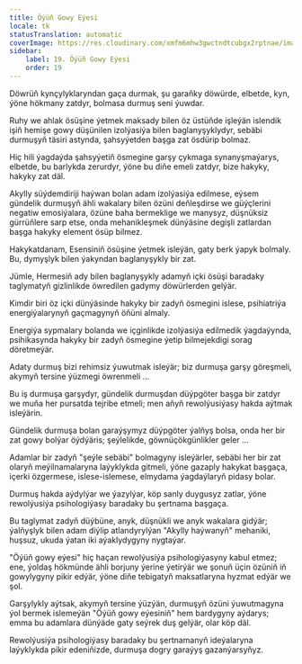 ```yaml
---
title: Öýüň Gowy Eýesi
locale: tk
statusTranslation: automatic
coverImage: https://res.cloudinary.com/xmfm6mhw3gwctndtcubgx2rptnae/image/upload/v1740468922/small_cover_tratado_de_psicologia_revolucionaria_a4c0dca4e0.webp
sidebar:
    label: 19. Öýüň Gowy Eýesi
    order: 19
---
```

Döwrüň kynçylyklaryndan gaça durmak, şu garaňky döwürde, elbetde, kyn, ýöne hökmany zatdyr, bolmasa durmuş seni ýuwdar.

Ruhy we ahlak ösüşine ýetmek maksady bilen öz üstüňde işleýän islendik işiň hemişe gowy düşünilen izolýasiýa bilen baglanyşyklydyr, sebäbi durmuşyň täsiri astynda, şahsyýetden başga zat ösdürip bolmaz.

Hiç hili ýagdaýda şahsyýetiň ösmegine garşy çykmaga synanyşmaýarys, elbetde, bu barlykda zerurdyr, ýöne bu diňe emeli zatdyr, bize hakyky, hakyky zat däl.

Akylly süýdemdiriji haýwan bolan adam izolýasiýa edilmese, eýsem gündelik durmuşyň ähli wakalary bilen özüni deňleşdirse we güýçlerini negatiw emosiýalara, özüne baha bermeklige we manysyz, düşnüksiz gürrüňlere sarp etse, onda mehanikleşmek dünýäsine degişli zatlardan başga hakyky element ösüp bilmez.

Hakykatdanam, Esensiniň ösüşine ýetmek isleýän, gaty berk ýapyk bolmaly. Bu, dymyşlyk bilen ýakyndan baglanyşykly bir zat.

Jümle, Hermesiň ady bilen baglanyşykly adamyň içki ösüşi baradaky taglymatyň gizlinlikde öwredilen gadymy döwürlerden gelýär.

Kimdir biri öz içki dünýäsinde hakyky bir zadyň ösmegini islese, psihiatriýa energiýalarynyň gaçmagynyň öňüni almaly.

Energiýa sypmalary bolanda we içginlikde izolýasiýa edilmedik ýagdaýynda, psihikasynda hakyky bir zadyň ösmegine ýetip bilmejekdigi sorag döretmeýär.

Adaty durmuş bizi rehimsiz ýuwutmak isleýär; biz durmuşa garşy göreşmeli, akymyň tersine ýüzmegi öwrenmeli ...

Bu iş durmuşa garşydyr, gündelik durmuşdan düýpgöter başga bir zatdyr we muňa her pursatda tejribe etmeli; men aňyň rewolýusiýasy hakda aýtmak isleýärin.

Gündelik durmuşa bolan garaýşymyz düýpgöter ýalňyş bolsa, onda her bir zat gowy bolýar öýdýäris; şeýlelikde, göwnüçökgünlikler geler ...

Adamlar bir zadyň "şeýle sebäbi" bolmagyny isleýärler, sebäbi her bir zat olaryň meýilnamalaryna laýyklykda gitmeli, ýöne gazaply hakykat başgaça, içerki özgermese, islese-islemese, elmydama ýagdaýlaryň pidasy bolar.

Durmuş hakda aýdylýar we ýazylýar, köp sanly duygusyz zatlar, ýöne rewolýusiýa psihologiýasy baradaky bu şertnama başgaça.

Bu taglymat zadyň düýbüne, anyk, düşnükli we anyk wakalara gidýär; ýalňyşlyk bilen adam diýlip atlandyrylýan "Akylly haýwanyň" mehaniki, huşsuz, ukuda ýatan iki aýaklydygyny nygtaýar.

"Öýüň gowy eýesi" hiç haçan rewolýusiýa psihologiýasyny kabul etmez; ene, ýoldaş hökmünde ähli borjuny ýerine ýetirýär we şonuň üçin özüniň iň gowylygyny pikir edýär, ýöne diňe tebigatyň maksatlaryna hyzmat edýär we şol.

Garşylykly aýtsak, akymyň tersine ýüzýän, durmuşyň özüni ýuwutmagyna ýol bermek islemeýän "Öýüň gowy eýesiniň" hem bardygyny aýdarys; emma bu adamlara dünýäde gaty seýrek duş gelýär, olar köp däl.

Rewolýusiýa psihologiýasy baradaky bu şertnamanyň ideýalaryna laýyklykda pikir edeniňizde, durmuşa dogry garaýyş gazanýarsyňyz.

